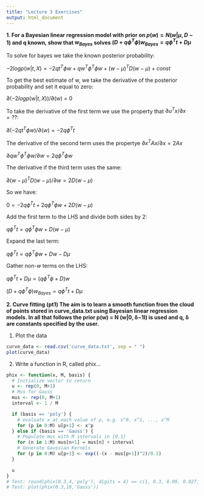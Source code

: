 ```yaml
---
title: "Lecture 3 Exercises"
output: html_document
---
```


**1. For a Bayesian linear regression model with prior on $p(w) = N (w | \mu, D−1)$ and q known, show that $w_{Bayes}$ solves $(D + q\phi^{T}\phi)w_{Bayes} = q\phi^{T}t + D\mu$**

To solve for bayes we take the known posterior probability:

$−2 log p(w|t,X) = −2qt^{T}\phi w + qw^{T}\phi^{T}\phi w + (w − μ)^{T}D(w − μ) + const$

To get the best estimate of w, we take the derivative of the posterior probability and set it equal to zero:

$\partial(−2 log p(w|t, X))/\partial(w)$ = 0

To take the derivative of the first term we use the property that $\partial u^{T}x/\partial x = ??$:

$\partial(−2qt^{T}\phi w)/\partial(w) = -2q\phi^{T}t$

The derivative of the second term uses the propertye $\partial x^{T}Ax/ \partial x = 2Ax$

$\partial q w^{T} \phi^{T} \phi w/\partial w = 2q\phi^{T}\phi w$

The derivative if the third term uses the same:

$\partial (w - \mu)^{T}D(w - \mu) / \partial w = 2D(w - \mu)$

So we have:

$0 = -2q\phi^{T}t + 2q\phi^{T}\phi w + 2D(w - \mu)$

Add the first term to the LHS and divide both sides by 2:

$q\phi^{T}t = q\phi^{T}\phi w + D(w - \mu)$

Expand the last term:

$q\phi^{T}t = q\phi^{T}\phi w + Dw - D\mu$

Gather non-$w$ terms on the LHS:

$q\phi^{T}t + D\mu = (q\phi^{T}\phi + D)w$

$(D + q\phi^{T}\phi)w_{Bayes} = q\phi^{T}t + D\mu$


**2. Curve fitting (pt1) The aim is to learn a smooth function from the cloud of points stored in curve_data.txt using Bayesian linear regression models. In all that follows the prior p(w) = N (w|0, δ−1I) is used and q, δ are constants specified by the user.**

1. Plot the data

```r
curve_data <- read.csv('curve_data.txt', sep = " ")
plot(curve_data)
```

2. Write a function in R, called phix...

```r
phix <- function(x, M, basis) {
  # Initialize vector to return
  u <- rep(0, M+1)
  # Mus for Gauss
  mus <- rep(0, M+1)
  interval <- 1 / M

  if (basis == 'poly') {
    # evaluate x at each value of p, e.g. x^0, x^1, ..., x^M
    for (p in 0:M) u[p+1] <- x^p
  } else if (basis == 'Gauss') {
    # Populate mus with M intervals in [0,1]
    for (n in 1:M) mus[n+1] = mus[n] + interval
    # Generate Gaussian Kernels
    for (p in 0:M) u[p+1] <- exp((-(x - mus[p+1])^2)/0.1)
  }

  u
}
# Test: round(phix(0.3,4,'poly'), digits = 4) == c(1, 0.3, 0.09, 0.027, 0.0081)
# Test: plot(phix(0.3,10,'Gauss'))
```
